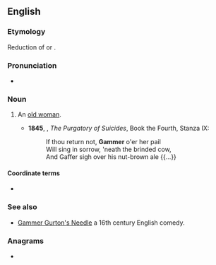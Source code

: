 ==English==

===Etymology===
Reduction of {{m|en|godmother}} or {{m|en|grandmother}}.

===Pronunciation===
* {{a|UK}} {{IPA|en|/ɡæmə/}}

===Noun===
{{en-noun}}

# {{lb|en|obsolete}} An [[old woman]].
#* '''1845''', {{w|Thomas Cooper}}, ''The Purgatory of Suicides'', Book the Fourth, Stanza IX:
#*: If thou return not, '''Gammer''' o'er her pail
#*: Will sing in sorrow, 'neath the brinded cow,
#*: And Gaffer sigh over his nut-brown ale {{...}}

====Coordinate terms====
* {{l|en|gaffer}}

===See also===
* [[w:Gammer Gurton's Needle|Gammer Gurton's Needle]] a 16th century English comedy.

{{C|en|Female people}}

===Anagrams===
* {{anagrams|en|a=aegmmr|-gramme|gramme}}